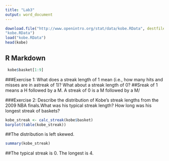 ```yaml
---
title: "Lab3"
output: word_document
---
```


```r
download.file("http://www.openintro.org/stat/data/kobe.RData", destfile =
"kobe.RData")
load("kobe.RData")
head(kobe)
```

## R Markdown

```r
 kobe$basket[1:9]
```

###Exercise 1: What does a streak length of 1 mean (i.e., how many hits and misses are in astreak of 1)? What about a streak length of 0?
##Sreak of 1 means a H followed by a M.  A streak of 0 is a M followed by a M/


###Exercise 2: Describe the distribution of Kobe's streak lengths from the 2009 NBA finals.What was his typical streak length? How long was his longest streak of baskets?
```r
kobe_streak <- calc_streak(kobe$basket)
barplot(table(kobe_streak))
```
##The distribution is left skewed.  

```r
summary(kobe_streak)
```
##The typical streak is 0.  The longest is 4.